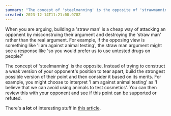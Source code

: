 ```yaml
---
summary: "The concept of 'steelmanning' is the opposite of 'strawmanning'"
created: 2023-12-14T11:21:08.978Z
---
```


When you are arguing, building a 'straw man' is a cheap way of attacking an opponent by misconstruing their argument and destroying the 'straw man' rather than the real argument. For example, if the opposing view is something like 'I am against animal testing', the straw man argument might see a response like 'so you would prefer us to use untested drugs on people?'

The concept of 'steelmanning' is the opposite. Instead of trying to construct a weak version of your opponent's position to tear apart, build the strongest possible version of their point and then consider it based on its merits. For example, you might choose to interpret 'I am against animal testing' as 'I believe that we can avoid using animals to test cosmetics'. You can then review this with your opponent and see if this point can be supported or refuted.

There's **a lot** of interesting stuff in [this article](https://liamrosen.com/arguments.html).
